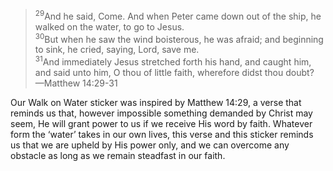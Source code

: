 > <sup>29</sup>And he said, Come. And when Peter came down out of the ship, he walked on the water, to go to Jesus. \
> <sup>30</sup>But when he saw the wind boisterous, he was afraid; and beginning to sink, he cried, saying, Lord, save me. \
> <sup>31</sup>And immediately Jesus stretched forth his hand, and caught him, and said unto him, O thou of little faith, wherefore didst thou doubt? \
> &mdash;Matthew 14:29-31

Our Walk on Water sticker was inspired by Matthew 14:29, a verse that reminds us that, however impossible something demanded by Christ may seem, He will grant power to us if we receive His word by faith. Whatever form the &lsquo;water&rsquo; takes in our own lives, this verse and this sticker reminds us that we are upheld by His power only, and we can overcome any obstacle as long as we remain steadfast in our faith.
